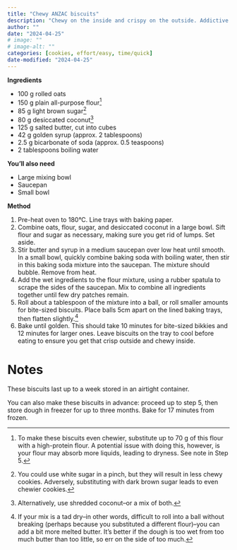 ```yaml
---
title: "Chewy ANZAC biscuits"
description: "Chewy on the inside and crispy on the outside. Addictive."
author: ""
date: "2024-04-25"
# image: ""
# image-alt: ""
categories: [cookies, effort/easy, time/quick]
date-modified: "2024-04-25"
---
```


**Ingredients**

-   100 g rolled oats
-   150 g plain all-purpose flour[^1]
-   85 g light brown sugar[^2]
-   80 g desiccated coconut[^3]
-   125 g salted butter, cut into cubes
-   42 g golden syrup (approx. 2 tablespoons)
-   2.5 g bicarbonate of soda (approx. 0.5 teaspoons)
-   2 tablespoons boiling water

[^1]: To make these biscuits even chewier, substitute up to 70 g of this flour with a high-protein flour. A potential issue with doing this, however, is your flour may absorb more liquids, leading to dryness. See note in Step 5.

[^2]: You could use white sugar in a pinch, but they will result in less chewy cookies. Adversely, substituting with dark brown sugar leads to even chewier cookies.

[^3]: Alternatively, use shredded coconut--or a mix of both.

**You'll also need**

-   Large mixing bowl
-   Saucepan
-   Small bowl

**Method**

1.  Pre-heat oven to 180°C. Line trays with baking paper.
2.  Combine oats, flour, sugar, and desiccated coconut in a large bowl. Sift flour and sugar as necessary, making sure you get rid of lumps. Set aside.
3.  Stir butter and syrup in a medium saucepan over low heat until smooth. In a small bowl, quickly combine baking soda with boiling water, then stir in this baking soda mixture into the saucepan. The mixture should bubble. Remove from heat.
4.  Add the wet ingredients to the flour mixture, using a rubber spatula to scrape the sides of the saucepan. Mix to combine all ingredients together until few dry patches remain.
5.  Roll about a tablespoon of the mixture into a ball, or roll smaller amounts for bite-sized biscuits. Place balls 5cm apart on the lined baking trays, then flatten slightly.[^4]
6.  Bake until golden. This should take 10 minutes for bite-sized bikkies and 12 minutes for larger ones. Leave biscuits on the tray to cool before eating to ensure you get that crisp outside and chewy inside.

[^4]: If your mix is a tad dry--in other words, difficult to roll into a ball without breaking (perhaps because you substituted a different flour)--you can add a bit more melted butter. It's better if the dough is too wet from too much butter than too little, so err on the side of too much.

# Notes

These biscuits last up to a week stored in an airtight container.

You can also make these biscuits in advance: proceed up to step 5, then store dough in freezer for up to three months. Bake for 17 minutes from frozen.
